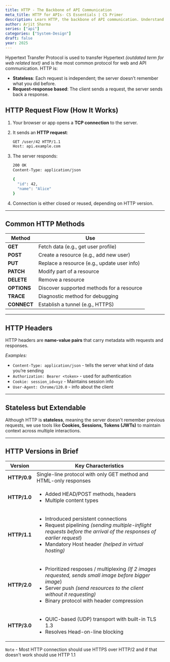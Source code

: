```yaml
---
title: HTTP - The Backbone of API Communication
meta_title: HTTP for APIs- CS Essentials | CS Primer
description: Learn HTTP, the backbone of API communication. Understand methods and status codes for web development.
author: Arjit Sharma
series: ["api"]
categories: ["System-Design"]
draft: false
year: 2025
---
```


Hypertext Transfer Protocol is used to transfer Hypertext *(outdated term for web related text)* and is the most common protocol for web and API communication. 
HTTP is: 

- **Stateless**: Each request is independent; the server doesn’t remember what you did before.
- **Request-response based**: The client sends a request, the server sends back a response.

## HTTP Request Flow (How It Works)

1. Your browser or app opens a **TCP connection** to the server.
2. It sends an **HTTP request**:
    
    ```bash
    GET /user/42 HTTP/1.1
    Host: api.example.com
    ```
    
3. The server responds:
    
    ```bash
    200 OK
    Content-Type: application/json
    
    {
      "id": 42,
      "name": "Alice"
    }
    ```
    
4. Connection is either closed or reused, depending on HTTP version.

---

## Common HTTP Methods

| Method | Use |
| --- | --- |
| **GET** | Fetch data (e.g., get user profile) |
| **POST** | Create a resource (e.g., add new user) |
| **PUT** | Replace a resource (e.g., update user info) |
| **PATCH** | Modify part of a resource |
| **DELETE** | Remove a resource |
| **OPTIONS** | Discover supported methods for a resource |
| **TRACE** | Diagnostic method for debugging |
| **CONNECT** | Establish a tunnel (e.g., HTTPS) |

---

## HTTP Headers

HTTP headers are **name-value pairs** that carry metadata with requests and responses.

*Examples:*

- `Content-Type: application/json` - tells the server what kind of data you’re sending
- `Authorization: Bearer <token>` - used for authentication
- `Cookie: session_id=xyz` - Maintains session info
- `User-Agent: Chrome/120.0` - info about the client

---

## Stateless but Extendable

Although HTTP is **stateless**, meaning the server doesn't remember previous requests, we use tools like **Cookies, Sessions, Tokens (JWTs)** to maintain context across multiple interactions.

---

## HTTP Versions in Brief

| **Version** | **Key Characteristics** |
| --- | --- |
| **HTTP/0.9** | Single-line protocol with only GET method and HTML-only responses |
| **HTTP/1.0** | <ul><li>Added HEAD/POST methods, headers</li>  <li>Multiple content types</li></ul> |
| **HTTP/1.1** | <ul><li>Introduced persistent connections</li>  <li>Request pipelining *(sending multiple-inflight requests before the arrival of the responses of earlier request*)</li>  <li>Mandatory Host header *(helped in virtual hosting)*</li></ul> |
| **HTTP/2.0** | <ul><li>Prioritized resposes / multiplexing *(If 2 images requested, sends small image before bigger image*) </li> <li>Server push *(send resources to the client without it requesting)* </li><li> Binary protocol with header compression </li></ul> |
| **HTTP/3.0** | <ul><li>QUIC-based (UDP) transport with built-in TLS 1.3 </li> <li>Resolves Head-on-line blocking</li> </ul> |

`Note` - Most HTTP connection should use HTTPS over HTTP/2 and if that doesn't work should use HTTP 1.1